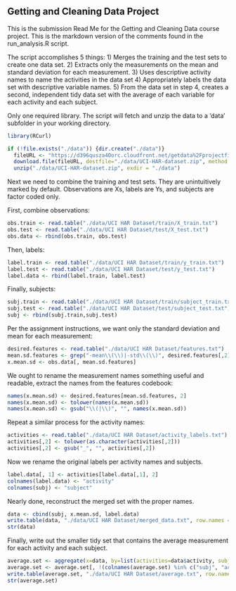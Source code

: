 ## Getting and Cleaning Data Project
This is the submission Read Me for the Getting and Cleaning Data course project. This is the markdown version of the comments found in the run_analysis.R script.
  
The script accomplishes 5 things:
1) Merges the training and the test sets to create one data set.
2) Extracts only the measurements on the mean and standard deviation for each measurement. 
3) Uses descriptive activity names to name the activities in the data set
4) Appropriately labels the data set with descriptive variable names. 
5) From the data set in step 4, creates a second, independent tidy data set with the average of each variable for each activity and each subject.
  
Only one required library. The script will fetch and unzip the data to a 'data' subfolder in your working directory.
``` r
library(RCurl)

if (!file.exists("./data")) {dir.create("./data")}
  fileURL <- "https://d396qusza40orc.cloudfront.net/getdata%2Fprojectfiles%2FUCI%20HAR%20Dataset.zip"
  download.file(fileURL, destfile="./data/UCI-HAR-dataset.zip", method = "curl")
  unzip("./data/UCI-HAR-dataset.zip", exdir = "./data")
```
  
Next we need to combine the training and test sets. They are unintuitively marked by default. Observations are Xs, labels are Ys, and subjects are factor coded only.
  
First, combine observations:
``` r
obs.train <- read.table("./data/UCI HAR Dataset/train/X_train.txt")
obs.test <- read.table("./data/UCI HAR Dataset/test/X_test.txt")
obs.data <- rbind(obs.train, obs.test)
```
Then, labels:
``` r
label.train <- read.table("./data/UCI HAR Dataset/train/y_train.txt")
label.test <- read.table("./data/UCI HAR Dataset/test/y_test.txt")
label.data <- rbind(label.train, label.test)
```
Finally, subjects:
``` r
subj.train <- read.table("./data/UCI HAR Dataset/train/subject_train.txt")
subj.test <- read.table("./data/UCI HAR Dataset/test/subject_test.txt")
subj <- rbind(subj.train,subj.test)
```
Per the assignment instructions, we want only the standard deviation and mean for each measurement:
``` r
desired.features <- read.table("./data/UCI HAR Dataset/features.txt")
mean.sd.features <- grep("-mean\\(\\)|-std\\(\\)", desired.features[,2])
x.mean.sd <- obs.data[, mean.sd.features]
```
We ought to rename the measurement names something useful and readable, extract the names from the features codebook:
``` r
names(x.mean.sd) <- desired.features[mean.sd.features, 2]
names(x.mean.sd) <- tolower(names(x.mean.sd))
names(x.mean.sd) <- gsub("\\(|\\)", "", names(x.mean.sd))
```
Repeat a similar process for the activity names:
``` r
activities <- read.table("./data/UCI HAR Dataset/activity_labels.txt")
activities[,2] <- tolower(as.character(activities[,2]))
activities[,2] <- gsub("_", "", activities[,2])
```
Now we rename the original labels per activity names and subjects.
``` r
label.data[, 1] <- activities[label.data[,1], 2]
colnames(label.data) <- "activity"
colnames(subj) <- "subject"
```
Nearly done, reconstruct the merged set with the proper names.
``` r
data <- cbind(subj, x.mean.sd, label.data)
write.table(data, "./data/UCI HAR Dataset/merged_data.txt", row.names = FALSE)
str(data)
```
Finally, write out the smaller tidy set that contains the average measurement for each activity and each subject.
``` r
average.set <- aggregate(x=data, by=list(activities=data$activity, subj=data$subject), FUN=mean)
average.set <- average.set[, !(colnames(average.set) %in% c("subj", "activity"))]
write.table(average.set, "./data/UCI HAR Dataset/average.txt", row.names = FALSE)
str(average.set)
```

